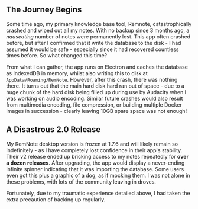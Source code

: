 ## The Journey Begins

Some time ago, my primary knowledge base tool, Remnote, catastrophically crashed and wiped out all my notes. With no backup since 3 months ago, a _nauseating_ number of notes were permanently lost. This app often crashed before, but after I confirmed that it write the database to the disk - I had assumed it would be safe - especially since it had recovered countless times before. So what changed this time?

From what I can gather, the app runs on Electron and caches the database as IndexedDB in memory, whilst also writing this to disk at `AppData/Roaming/RemNote`. However, after this crash, there was nothing there. It turns out that the main hard disk hard ran out of space - due to a huge chunk of the hard disk being filled up during use by Audacity when I was working on audio encoding. Similar future crashes would also result from multimedia encoding, file compression, or building multiple Docker images in succession - clearly leaving 10GB spare space was not enough!

## A Disastrous 2.0 Release

My RemNote desktop version is frozen at 1.7.6 and will likely remain so indefinitely - as I have completely lost confidence in their app's stability. Their v2 release ended up bricking access to my notes repeatedly for **over a dozen releases**. After upgrading, the app would display a never-ending infinite spinner indicating that it was importing the database. Some users even got this plus a graphic of a dog, as if mocking them. I was not alone in these problems, with lots of the community leaving in droves.

Fortunately, due to my traumatic experience detailed above, I had taken the extra precaution of backing up regularly.
